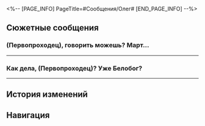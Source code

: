 <%-- [PAGE_INFO]
PageTitle=#Сообщения/Олег#
[END_PAGE_INFO] --%>
{{Сообщение Инфобокс
|id          = 12
|Изображение = НИП Олег Иконка.png
|Тип         = НИП
|Отправитель = Олег
|ПодписьСоо  = Как в старые дни.
|Фракция     = Ярило-VI
}}

==Сюжетные сообщения==
===(Первопроходец), говорить можешь? Март...===
{{Сообщения
|условие_получения = 
|текст =
:'''Олег:''' (Первопроходец), говорить можешь? Март 7 подарила мне этот гаджет, а потом учила меня полдня - в старости так трудно осваивать новое! Теперь я чуть-чуть могу им пользоваться. Очень удобно иметь возможность общаться без необходимости встречаться лично, ха-ха.
:{Выбор} Ты быстро учишься.
::'''(Первопроходец):''' Ты быстро учишься.
::'''Олег:''' Спасибо за комплимент, (Первопроходец). Давай перейдём к делу.
:{Выбор} У тебя какое-то дело ко мне, шеф?
::'''(Первопроходец):''' У тебя какое-то дело ко мне, шеф?
::'''Олег:''' Ха-ха-ха, почему ты тоже теперь обращаешься ко мне так? Ладно, давай к делу.
:'''Олег:''' Я слышал, что Наташа не спала несколько дней подряд, ухаживая за пациентами. Она опора Подземья. Если она не выдержит, нам всем конец. (Первопроходец), я знаю, что ты только что очень {{MC|ж=помогла|м=помог}} ей, но не {{MC|ж=могла|м=мог}} бы ты вернуться и посмотреть, как она себя чувствует?
:{Выбор} Хорошо, уже иду.
::'''(Первопроходец):''' Хорошо, уже иду.
::'''Олег:''' С первой нашей встречи я чувствовал, что на тебя можно положиться. Похоже, я был прав. Что ж, буду рад тебя видеть.
:{Выбор} Она справится, всё будет хорошо.
::'''(Первопроходец):''' Она справится, всё будет хорошо.
::'''Олег:''' Ха-ха, ты и {{MC|ж=сама|м=сам}} видишь, она трудолюбива. Но лишняя пара рук не помешает. Спасибо тебе.
;{Принятая миссия: Происхождение лекарства}
}}
----

===Как дела, (Первопроходец)? Уже {{MC|ж=покинула|м=покинул}} Белобог?===
{{Сообщения
|условие_получения = 
|текст =
:'''Олег:''' Как дела, (Первопроходец)? Уже {{MC|ж=покинула|м=покинул}} Белобог?
:{Выбор} Мы ещё тут задержимся.
::'''(Первопроходец):''' Мы ещё тут задержимся.
::'''Олег:''' Отлично! Мне требуется твоя помощь.
:{Выбор} Скоро отправляемся.
::'''(Первопроходец):''' Скоро отправляемся.
::'''Олег:''' Вот как. Тогда не буду тебя беспокоить.
::{Выбор} Выкладывай.
:::'''(Первопроходец):''' Выкладывай.
::{Выбор} Договаривай уже...
:::'''(Первопроходец):''' Договаривай уже...
::'''Олег:''' Скажу честно, мне требуется твоя помощь.
:'''Олег:''' Я в Надмирье совсем недавно, ещё не успел пригреть себе местечко, а Среброгривые Стражи уже спешат заполучить меня в качестве своего советника.
:'''Олег:''' Вы только разобрались со Стеллароном, а эти нетерпеливые дураки уже пытаются начать контрнаступление на Фрагментум.
:'''Олег:''' Но если уж речь о Фрагментуме, думаю, эксперта лучше тебя не найти.
:{Выбор} Опять сражаться?
::'''(Первопроходец):''' Опять сражаться?
::'''Олег:''' Ха-ха, вроде того.
:{Выбор} Фрагментум - мой дом.
::'''(Первопроходец):''' Фрагментум - мой дом.
::'''Олег:''' Ха-ха, отличный настрой.
:'''Олег:''' Если планируешь присоединиться к наступлению, отыщи офицера связи по имени Уильям в Запретной зоне Среброгривых Стражей.
:'''Олег:''' Фрагментум, который они хотели очистить, называется Коридором исчезающего эха. Пугающее название, да? Хотя для тебя это должно быть проще простого.
;{Принятая миссия: Око за око}
}}
----

==История изменений==
{{История изменений|3.5}}

==Навигация==
{{Сообщения Навбокс}}